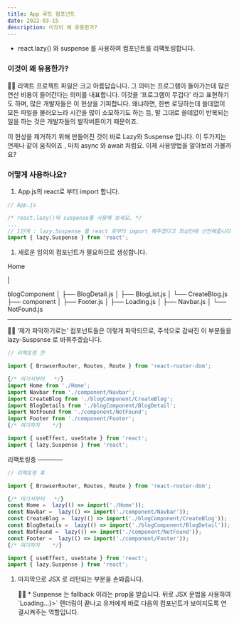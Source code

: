 ```yaml
---
title: App 루트 컴포넌트
date: 2022-03-15
description: 이것이 왜 유용한가?
---
```


- react.lazy() 와 suspense 를 사용하여 컴포넌트를 리팩토링합니다.

### 이것이 왜 유용한가?

<aside>
✍🏻 리액트 프로젝트 파일은 크고 아름답습니다. 
그 의미는 프로그램이 돌아가는데 많은 연산 비용이 들어간다는 의미를 내표합니다. 
이것을 ‘프로그램이 무겁다' 라고 표현하기도 하며, 많은 개발자들은 이 현상을 기피합니다. 
왜냐하면,  한번 로딩하는데 쓸데없이 모든 파일을 불러오느라 시간을 많이 소모하기도 하는 등, 말 그대로 쓸데없이 반복되는 일을 하는 것은 개발자들의 발작버튼이기 때문이죠.

이 현상을 제거하기 위해  만들어진 것이 바로 Lazy와 Suspense 입니다. 
이 두가지는 언제나 같이 움직이죠 , 마치 async 와 await 처럼요. 
이제 사용방법을 알아보러 가볼까요?

</aside>

### 어떻게 사용하나요?

1. App.js의 react로 부터 import 합니다.

```jsx
// App.js

/* react.lazy()와 suspense를 사용해 보세요. */
...
// 1단계 : lazy,Suspense 를 react 로부터 import 해주겠다고 최상단에 선언해줍니다.
import { lazy,Suspense } from 'react';

```

1. 새로운 임의의 컴포넌트가 필요하므로 생성합니다. 

Home

|

blogComponent
│   ├── BlogDetail.js
│   ├── BlogList.js
│   └── CreateBlog.js
├── component
│   ├── Footer.js
│   ├── Loading.js
│   ├── Navbar.js
│   └── NotFound.js

---

<aside>
✍🏻 ‘제가 파악하기로는' 컴포넌트들은 이렇게 파악되므로, 주석으로 감싸진 이 부분들을 
lazy-Suspsnse 로 바꿔주겠습니다.

</aside>

```jsx
// 리팩토링 전 

import { BrowserRouter, Routes, Route } from 'react-router-dom';

{/* 여기서부터   */}
import Home from './Home';
import Navbar from './component/Navbar';
import CreateBlog from './blogComponent/CreateBlog';
import BlogDetails from './blogComponent/BlogDetail';
import NotFound from './component/NotFound';
import Footer from './component/Footer';
{/* 여기까지    */}

import { useEffect, useState } from 'react';
import { lazy,Suspense } from 'react';
```

리팩토링중 ————

```jsx
// 리팩토링 후

import { BrowserRouter, Routes, Route } from 'react-router-dom';

{/* 여기서부터   */}
const Home =  lazy(() => import('./Home'));
const Navbar =  lazy(() => import('./component/Navbar'));
const CreateBlog =  lazy(() => import('./blogComponent/CreateBlog'));
const BlogDetails =  lazy(() => import('./blogComponent/BlogDetail'));
const NotFound =  lazy(() => import('./component/NotFound'));
const Footer =  lazy(() => import('./component/Footer'));
{/* 여기까지    */}

import { useEffect, useState } from 'react';
import { lazy,Suspense } from 'react';
```

1. 마지막으로 JSX 로 리턴되는 부분을 손봐줍니다. 
    
    <aside>
    ✍🏻 * Suspense 는 fallback 이라는 prop을 받습니다.
     뒤로 JSX  문법을 사용하여  `<Suspense fallback={<div>Loading...</div>}>` 
    렌더링이 끝나고 유저에게 바로 다음의 컴포넌트가 보여지도록 연결시켜주는 역할입니다. 
    
    
    </aside>